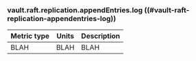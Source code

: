 ### vault.raft.replication.appendEntries.log ((#vault-raft-replication-appendentries-log))

Metric type | Units | Description
----------- | ----- | -----------
BLAH     | BLAH    | BLAH